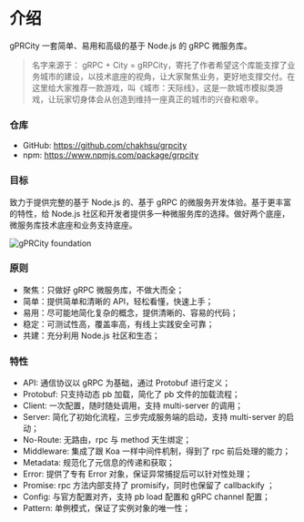 # 介绍

gPRCity 一套简单、易用和高级的基于 Node.js 的 gRPC 微服务库。

> 名字来源于： gRPC + City = gRPCity，寄托了作者希望这个库能支撑了业务城市的建设，以技术底座的视角，让大家聚焦业务，更好地支撑交付。在这里给大家推荐一款游戏，叫《城市：天际线》，这是一款城市模拟类游戏，让玩家切身体会从创造到维持一座真正的城市的兴奋和艰辛。

### 仓库

- GitHub: https://github.com/chakhsu/grpcity
- npm: https://www.npmjs.com/package/grpcity

### 目标

致力于提供完整的基于 Node.js 的、基于 gRPC 的微服务开发体验。基于更丰富的特性，给 Node.js 社区和开发者提供多一种微服务库的选择。做好两个底座，微服务库技术底座和业务支持底座。

![gPRCity foundation](/img/grpcity-foundation.svg)

### 原则

- 聚焦：只做好 gRPC 微服务库，不做大而全；
- 简单：提供简单和清晰的 API，轻松看懂，快速上手；
- 易用：尽可能地简化复杂的概念，提供清晰的、容易的代码；
- 稳定：可测试性高，覆盖率高，有线上实践安全可靠；
- 共建：充分利用 Node.js 社区和生态；

### 特性

- API: 通信协议以 gRPC 为基础，通过 Protobuf 进行定义；
- Protobuf: 只支持动态 pb 加载，简化了 pb 文件的加载流程；
- Client: 一次配置，随时随处调用，支持 multi-server 的调用；
- Server: 简化了初始化流程，三步完成服务端的启动，支持 multi-server 的启动；
- No-Route: 无路由，rpc 与 method 天生绑定；
- Middleware: 集成了跟 Koa 一样中间件机制，得到了 rpc 前后处理的能力；
- Metadata: 规范化了元信息的传递和获取；
- Error: 提供了专有 Error 对象，保证异常捕捉后可以针对性处理；
- Promise: rpc 方法内部支持了 promisify，同时也保留了 callbackify ；
- Config: 与官方配置对齐，支持 pb load 配置和 gRPC channel 配置；
- Pattern: 单例模式，保证了实例对象的唯一性；



